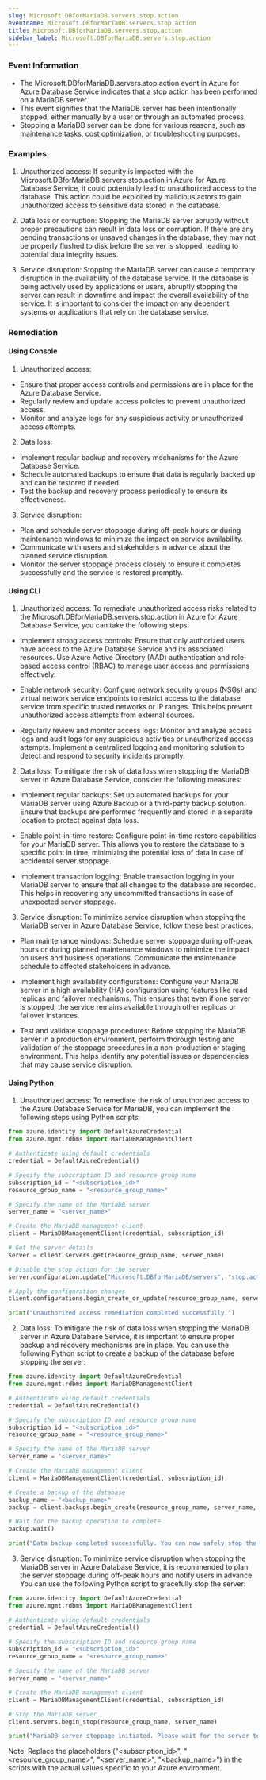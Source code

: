 ```yaml
--- 
slug: Microsoft.DBforMariaDB.servers.stop.action
eventname: Microsoft.DBforMariaDB.servers.stop.action
title: Microsoft.DBforMariaDB.servers.stop.action
sidebar_label: Microsoft.DBforMariaDB.servers.stop.action
---
```

                       
### Event Information

- The Microsoft.DBforMariaDB.servers.stop.action event in Azure for Azure Database Service indicates that a stop action has been performed on a MariaDB server.
- This event signifies that the MariaDB server has been intentionally stopped, either manually by a user or through an automated process.
- Stopping a MariaDB server can be done for various reasons, such as maintenance tasks, cost optimization, or troubleshooting purposes.


### Examples

1. Unauthorized access: If security is impacted with the Microsoft.DBforMariaDB.servers.stop.action in Azure for Azure Database Service, it could potentially lead to unauthorized access to the database. This action could be exploited by malicious actors to gain unauthorized access to sensitive data stored in the database.

2. Data loss or corruption: Stopping the MariaDB server abruptly without proper precautions can result in data loss or corruption. If there are any pending transactions or unsaved changes in the database, they may not be properly flushed to disk before the server is stopped, leading to potential data integrity issues.

3. Service disruption: Stopping the MariaDB server can cause a temporary disruption in the availability of the database service. If the database is being actively used by applications or users, abruptly stopping the server can result in downtime and impact the overall availability of the service. It is important to consider the impact on any dependent systems or applications that rely on the database service.

### Remediation

#### Using Console

1. Unauthorized access:
- Ensure that proper access controls and permissions are in place for the Azure Database Service.
- Regularly review and update access policies to prevent unauthorized access.
- Monitor and analyze logs for any suspicious activity or unauthorized access attempts.

2. Data loss:
- Implement regular backup and recovery mechanisms for the Azure Database Service.
- Schedule automated backups to ensure that data is regularly backed up and can be restored if needed.
- Test the backup and recovery process periodically to ensure its effectiveness.

3. Service disruption:
- Plan and schedule server stoppage during off-peak hours or during maintenance windows to minimize the impact on service availability.
- Communicate with users and stakeholders in advance about the planned service disruption.
- Monitor the server stoppage process closely to ensure it completes successfully and the service is restored promptly.

#### Using CLI

1. Unauthorized access: To remediate unauthorized access risks related to the Microsoft.DBforMariaDB.servers.stop.action in Azure for Azure Database Service, you can take the following steps:

- Implement strong access controls: Ensure that only authorized users have access to the Azure Database Service and its associated resources. Use Azure Active Directory (AAD) authentication and role-based access control (RBAC) to manage user access and permissions effectively.

- Enable network security: Configure network security groups (NSGs) and virtual network service endpoints to restrict access to the database service from specific trusted networks or IP ranges. This helps prevent unauthorized access attempts from external sources.

- Regularly review and monitor access logs: Monitor and analyze access logs and audit logs for any suspicious activities or unauthorized access attempts. Implement a centralized logging and monitoring solution to detect and respond to security incidents promptly.

2. Data loss: To mitigate the risk of data loss when stopping the MariaDB server in Azure Database Service, consider the following measures:

- Implement regular backups: Set up automated backups for your MariaDB server using Azure Backup or a third-party backup solution. Ensure that backups are performed frequently and stored in a separate location to protect against data loss.

- Enable point-in-time restore: Configure point-in-time restore capabilities for your MariaDB server. This allows you to restore the database to a specific point in time, minimizing the potential loss of data in case of accidental server stoppage.

- Implement transaction logging: Enable transaction logging in your MariaDB server to ensure that all changes to the database are recorded. This helps in recovering any uncommitted transactions in case of unexpected server stoppage.

3. Service disruption: To minimize service disruption when stopping the MariaDB server in Azure Database Service, follow these best practices:

- Plan maintenance windows: Schedule server stoppage during off-peak hours or during planned maintenance windows to minimize the impact on users and business operations. Communicate the maintenance schedule to affected stakeholders in advance.

- Implement high availability configurations: Configure your MariaDB server in a high availability (HA) configuration using features like read replicas and failover mechanisms. This ensures that even if one server is stopped, the service remains available through other replicas or failover instances.

- Test and validate stoppage procedures: Before stopping the MariaDB server in a production environment, perform thorough testing and validation of the stoppage procedures in a non-production or staging environment. This helps identify any potential issues or dependencies that may cause service disruption.

#### Using Python

1. Unauthorized access: To remediate the risk of unauthorized access to the Azure Database Service for MariaDB, you can implement the following steps using Python scripts:

```python
from azure.identity import DefaultAzureCredential
from azure.mgmt.rdbms import MariaDBManagementClient

# Authenticate using default credentials
credential = DefaultAzureCredential()

# Specify the subscription ID and resource group name
subscription_id = "<subscription_id>"
resource_group_name = "<resource_group_name>"

# Specify the name of the MariaDB server
server_name = "<server_name>"

# Create the MariaDB management client
client = MariaDBManagementClient(credential, subscription_id)

# Get the server details
server = client.servers.get(resource_group_name, server_name)

# Disable the stop action for the server
server.configuration.update("Microsoft.DBforMariaDB/servers", "stop.action", "Disabled")

# Apply the configuration changes
client.configurations.begin_create_or_update(resource_group_name, server_name, server.configuration)

print("Unauthorized access remediation completed successfully.")
```

2. Data loss: To mitigate the risk of data loss when stopping the MariaDB server in Azure Database Service, it is important to ensure proper backup and recovery mechanisms are in place. You can use the following Python script to create a backup of the database before stopping the server:

```python
from azure.identity import DefaultAzureCredential
from azure.mgmt.rdbms import MariaDBManagementClient

# Authenticate using default credentials
credential = DefaultAzureCredential()

# Specify the subscription ID and resource group name
subscription_id = "<subscription_id>"
resource_group_name = "<resource_group_name>"

# Specify the name of the MariaDB server
server_name = "<server_name>"

# Create the MariaDB management client
client = MariaDBManagementClient(credential, subscription_id)

# Create a backup of the database
backup_name = "<backup_name>"
backup = client.backups.begin_create(resource_group_name, server_name, backup_name)

# Wait for the backup operation to complete
backup.wait()

print("Data backup completed successfully. You can now safely stop the MariaDB server.")
```

3. Service disruption: To minimize service disruption when stopping the MariaDB server in Azure Database Service, it is recommended to plan the server stoppage during off-peak hours and notify users in advance. You can use the following Python script to gracefully stop the server:

```python
from azure.identity import DefaultAzureCredential
from azure.mgmt.rdbms import MariaDBManagementClient

# Authenticate using default credentials
credential = DefaultAzureCredential()

# Specify the subscription ID and resource group name
subscription_id = "<subscription_id>"
resource_group_name = "<resource_group_name>"

# Specify the name of the MariaDB server
server_name = "<server_name>"

# Create the MariaDB management client
client = MariaDBManagementClient(credential, subscription_id)

# Stop the MariaDB server
client.servers.begin_stop(resource_group_name, server_name)

print("MariaDB server stoppage initiated. Please wait for the server to stop gracefully.")
```

Note: Replace the placeholders ("<subscription_id>", "<resource_group_name>", "<server_name>", "<backup_name>") in the scripts with the actual values specific to your Azure environment.


 
